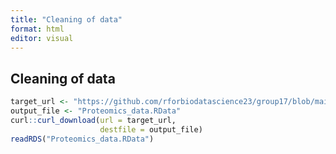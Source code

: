 ```yaml
---
title: "Cleaning of data"
format: html
editor: visual
---
```


## Cleaning of data

```r
target_url <- "https://github.com/rforbiodatascience23/group17/blob/main/_raw/"
output_file <- "Proteomics_data.RData"
curl::curl_download(url = target_url,
                    destfile = output_file)
readRDS("Proteomics_data.RData")
```
